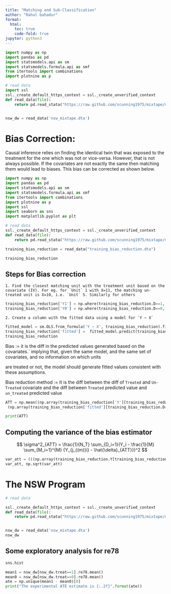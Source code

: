 ```yaml
---
title: "Matching and Sub-Classification"
author: "Rahul bahadur"
format:
  html:
    toc: true
    code-fold: true
jupyter: python3
---
```




```python
import numpy as np 
import pandas as pd 
import statsmodels.api as sm 
import statsmodels.formula.api as smf 
from itertools import combinations 
import plotnine as p

# read data
import ssl
ssl._create_default_https_context = ssl._create_unverified_context
def read_data(file): 
    return pd.read_stata("https://raw.github.com/scunning1975/mixtape/master/" + file)


nsw_dw = read_data('nsw_mixtape.dta')
```


# Bias Correction:

Causal inference relies on finding the identical twin that was exposed to the treatment for the one which was not or vice-versa.
However, that is not always possible. If the covariates are not exactly the same then matching them would lead to biases. This bias can be corrected as shown below.

```python
import numpy as np 
import pandas as pd 
import statsmodels.api as sm 
import statsmodels.formula.api as smf 
from itertools import combinations 
import plotnine as p
import ssl
import seaborn as sns
import matplotlib.pyplot as plt

```

```python

# read data
ssl._create_default_https_context = ssl._create_unverified_context
def read_data(file): 
    return pd.read_stata("https://raw.github.com/scunning1975/mixtape/master/" + file)

training_bias_reduction = read_data("training_bias_reduction.dta") 
```

```python
training_bias_reduction

```

## Steps for Bias correction
    1. Find the closest matching unit with the treatment unit based on the covariate (IV). For eg. for `Unit` 1 with X=11, the matching un-treated unit is X=10, i.e. `Unit` 5. Similarly for others

```python
training_bias_reduction['Y1'] = np.where(training_bias_reduction.D==1, training_bias_reduction.Y, 0)
training_bias_reduction['Y0'] = np.where(training_bias_reduction.D==0, training_bias_reduction.Y, 0)
```

    2. Create a column with the fitted data using a model for `Y ~ X`
```python

fitted_model = sm.OLS.from_formula('Y ~ X', training_bias_reduction).fit()
training_bias_reduction['fitted'] =  fitted_model.predict(training_bias_reduction.X)
training_bias_reduction
```


| Bias := it is the diff in the predicted values generated based on the covariates.` implying that, given the same model, and the same set of covariates, and no information on which units
are treated or not, the model should generate fitted values consistent with these assumptions.


Bias reduction method :=
It is the diff between the diff of `Treated` and `Un-Treated` covariate and the diff between `Treated` predicted value and `un_treated` predicted value

```python
ATT = np.mean((np.array(training_bias_reduction['Y'][training_bias_reduction.D==1]) - np.array(training_bias_reduction['Y'][training_bias_reduction.D==0])) -
 (np.array(training_bias_reduction['fitted'][training_bias_reduction.D==1]) - np.array(training_bias_reduction['fitted'][training_bias_reduction.D==0])))

print(ATT)
```

## Computing the variance of the bias estimator

$$
\sigma^2_{ATT} = \frac{1}{N_T} \sum_{D_i=1}(Y_i - \frac{1}{M} \sum_{M_i=1}^{M} {Y_{j_{(m)}i} - \hat{\delta}_{ATT}})^2
$$


```python
var_att = (((np.array(training_bias_reduction.Y[training_bias_reduction.D==1]) - np.array(training_bias_reduction.Y[training_bias_reduction.D==0]) - ATT)) **2).mean()
var_att, np.sqrt(var_att)
```

# The NSW Program

```python
# read data

ssl._create_default_https_context = ssl._create_unverified_context
def read_data(file): 
    return pd.read_stata("https://raw.github.com/scunning1975/mixtape/master/" + file)


nsw_dw = read_data('nsw_mixtape.dta')
nsw_dw
```

## Some exploratory analysis for re78
```python
sns.hist
```

```python
mean1 = nsw_dw[nsw_dw.treat==1].re78.mean()
mean0 = nsw_dw[nsw_dw.treat==0].re78.mean()
ate = np.unique(mean1 - mean0)[0]
print("The experimental ATE estimate is {:.2f}".format(ate))
```